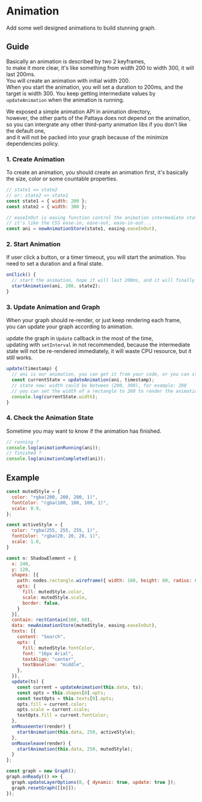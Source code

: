 # Animation

Add some well designed animations to build stunning graph.  

## Guide

Basically an animation is described by two 2 keyframes,  
to make it more clear, it's like something from width 200 to width 300, it will last 200ms.   
You will create an animation with initial width 200.  
When you start the animation, you will set a duration to 200ms, and the target is width 300.
You keep getting intermediate values by `updateAnimation` when the animation is running.

We exposed a simple animation API in animation directory,   
however, the other parts of the Pattaya does not depend on the animation,  
so you can intergrate any other third-party animation libs if you don't like the default one,  
and it will not be packed into your graph because of the minimize dependencies policy.

### 1. Create Animation

To create an animation, you should create an animation first, it's basically the size, color or some countable properties.  

```js
// state1 => state2
// or: state2 => state1
const state1 = { width: 200 };
const state2 = { width: 300 };

// easeInOut is easing function control the animation intermediate state
// it's like the CSS ease-in, ease-out, ease-in-out...
const ani = newAnimationStore(state1, easing.easeInOut),
```

### 2. Start Animation

If user click a button, or a timer timeout, you will start the animation.
You need to set a duration and a final state.

```js
onClick() {
  // start the animation, hope it will last 200ms, and it will finally change to state2
  startAnimation(ani, 200, state2);
}
```

### 3. Update Animation and Graph

When your graph should re-render, or just keep rendering each frame,  
you can update your graph according to animation.  

update the graph in `Update` callback in the most of the time,  
updating with `setInterval` in not recommended, because the intermediate state will not be re-rendered immediately, it will waste CPU resource, but it still works.

```js
update(timestamp) {
  // ani is our animation, you can get it from your code, or you can store it in data field of the element (get it from "this.data").
  const currentState = updateAnimation(ani, timestamp);
  // state now: width could be between (200, 300), for example: 280
  // you can set the width of a rectangle to 280 to render the animation
  console.log(currentState.width);
}
```

### 4. Check the Animation State

Sometime you may want to know if the animation has finished.

```js
// running ?
console.log(animationRunning(ani));
// finished ?
console.log(animationCompleted(ani));
```

## Example

```js
const mutedStyle = {
  color: "rgba(200, 200, 200, 1)",
  fontColor: "rgba(100, 100, 100, 1)",
  scale: 0.9,
};

const activeStyle = {
  color: "rgba(255, 255, 255, 1)",
  fontColor: "rgba(20, 20, 20, 1)",
  scale: 1.0,
}

const n: ShadowElement = {
  x: 240,
  y: 120,
  shapes: [{
    path: nodes.rectangle.wireframe({ width: 160, height: 60, radius: 6 }),
    opts: {
      fill: mutedStyle.color,
      scale: mutedStyle.scale,
      border: false,
    }
  }],
  contain: rectContain(160, 60),
  data: newAnimationStore(mutedStyle, easing.easeInOut),
  texts: [{
    content: "Search",
    opts: {
      fill: mutedStyle.fontColor,
      font: "16px Arial",
      textAlign: "center",
      textBaseline: "middle",
    },
  }],
  update(ts) {
    const current = updateAnimation(this.data, ts);
    const opts = this.shapes[0].opts;
    const textOpts = this.texts[0].opts;
    opts.fill = current.color;
    opts.scale = current.scale;
    textOpts.fill = current.fontColor;
  },
  onMouseenter(render) {
    startAnimation(this.data, 250, activeStyle);
  },
  onMouseleave(render) {
    startAnimation(this.data, 250, mutedStyle);
  }
};

const graph = new Graph();
graph.onReady(() => {
  graph.updateLayerOptions(0, { dynamic: true, update: true });
  graph.resetGraph([[n]]);
});
```

<div id="ptyAnimationButton"></div>